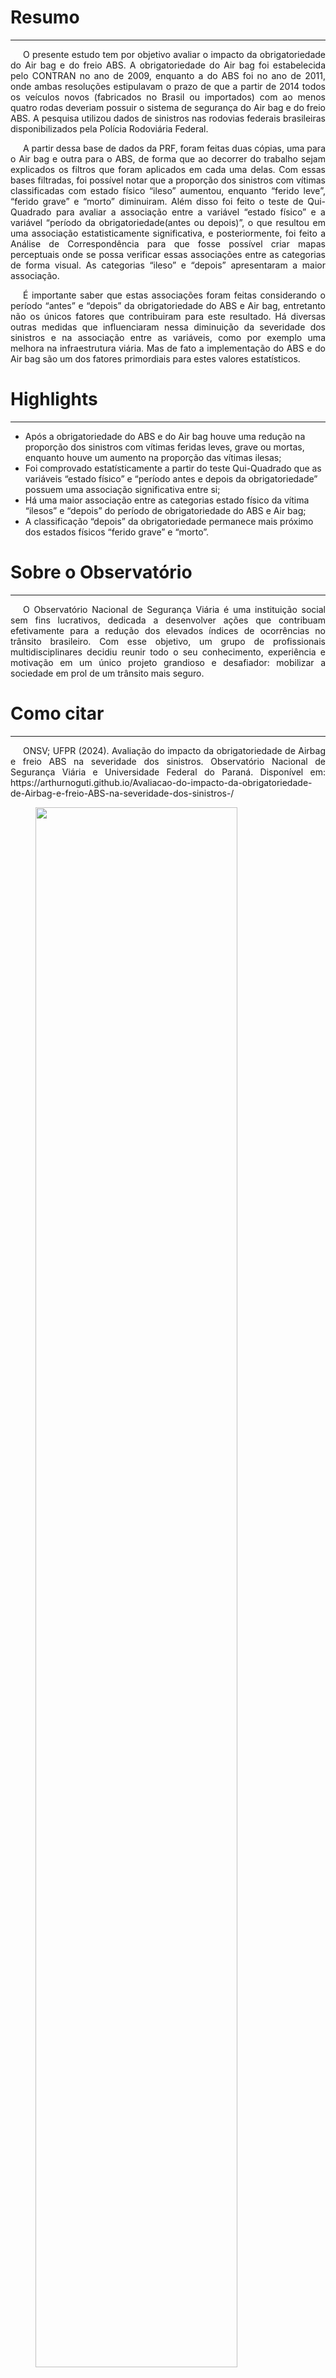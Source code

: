 <style>
p {
  text-align: justify;  
  text-indent: 20px;   
}
</style>  

# Resumo {-}  

***  

<p>O presente estudo tem por objetivo avaliar o impacto da obrigatoriedade do Air bag e do freio ABS. A obrigatoriedade do Air bag foi estabelecida pelo CONTRAN no ano de 2009, enquanto a do ABS foi no ano de 2011, onde ambas resoluções estipulavam o prazo de que a partir de 2014 todos os veículos novos (fabricados no Brasil ou importados) com ao menos quatro rodas deveriam possuir o sistema de segurança do Air bag e do freio ABS. A pesquisa utilizou dados de sinistros nas rodovias federais brasileiras disponibilizados pela Polícia Rodoviária Federal.  
<p>A partir dessa base de dados da PRF, foram feitas duas cópias, uma para o Air bag e outra para o ABS, de forma que ao decorrer do trabalho sejam explicados os filtros que foram aplicados em cada uma delas. Com essas bases filtradas, foi possível notar que a proporção dos sinistros com vítimas classificadas com estado físico "ileso" aumentou, enquanto "ferido leve", "ferido grave" e "morto" diminuiram. Além disso foi feito o teste de Qui-Quadrado para avaliar a associação entre a variável "estado físico" e a variável "período da obrigatoriedade(antes ou depois)", o que resultou em uma associação estatisticamente significativa, e posteriormente, foi feito a Análise de Correspondência para que fosse possível criar mapas perceptuais onde se possa verificar essas associações entre as categorias de forma visual. As categorias "ileso" e "depois" apresentaram a maior associação.  
<p>É importante saber que estas associações foram feitas considerando o período "antes" e "depois" da obrigatoriedade do ABS e Air bag, entretanto não os únicos fatores que contribuiram para este resultado. Há diversas outras medidas que influenciaram nessa diminuição da severidade dos sinistros e na associação entre as variáveis, como por exemplo uma melhora na infraestrutura viária. Mas de fato a implementação do ABS e do Air bag são um dos fatores primordiais para estes valores estatísticos.  

# Highlights {-}  

***  

- Após a obrigatoriedade do ABS e do Air bag houve uma redução na proporção dos sinistros com vítimas feridas leves, grave ou mortas, enquanto houve um aumento na proporção das vítimas ilesas;
- Foi comprovado estatísticamente a partir do teste Qui-Quadrado que as variáveis "estado físico" e "período antes e depois da obrigatoriedade" possuem uma associação significativa entre si;
- Há uma maior associação entre as categorias estado físico da vítima "ilesos" e "depois" do período de obrigatoriedade do ABS e Air bag;  
- A classificação "depois" da obrigatoriedade permanece mais próximo dos estados físicos "ferido grave" e "morto". 

# Sobre o Observatório {-}   

***  

<p>O Observatório Nacional de Segurança Viária é uma instituição social sem fins lucrativos, dedicada a desenvolver ações que contribuam efetivamente para a redução dos elevados índices de ocorrências no trânsito brasileiro. Com esse objetivo, um grupo de profissionais multidisciplinares decidiu reunir todo o seu conhecimento, experiência e motivação em um único projeto grandioso e desafiador: mobilizar a sociedade em prol de um trânsito mais seguro.  


# Como citar {-}  

***   
<p>ONSV; UFPR (2024). Avaliação do impacto da obrigatoriedade de Airbag e freio ABS na severidade dos sinistros. Observatório Nacional de Segurança Viária e Universidade Federal do Paraná. Disponível em: https://arthurnoguti.github.io/Avaliacao-do-impacto-da-obrigatoriedade-de-Airbag-e-freio-ABS-na-severidade-dos-sinistros-/  


:::{layout-ncol="2"}

:::{.left}

![](img/onsv_logo_main.png){width="80%" fig-align="center"}

:::

:::{.right}

![](img/marca_UFPR.png){width="30%" fig-align="center"}

:::

:::